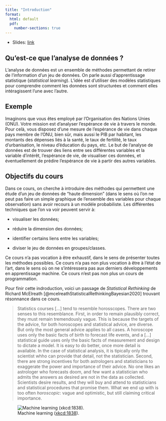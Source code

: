 ```yaml
--- 
title: "Introduction"
format: 
  html: default
  pdf:
    number-sections: true
---
```



* Slides: [link](../slides/01-introduction-slides.qmd)


## Qu'est-ce que l'analyse de données ?

L'analyse de données est un ensemble de méthodes permettant de retirer de l'information d'un jeu de données. On parle aussi d'apprentissage statistique (*statistical learning*). 
L'idée est d'utiliser des modèles statistiques pour comprendre comment les données sont structurées et comment elles intéragissent l'une avec l'autre. 

::: {.callout-note icon=false}
## Exemple

Imaginons que vous êtes employé par l'Organisation des Nations Unies (ONU). Votre mission est d'analyser l'espérance de vie à travers le monde. Pour celà, vous disposez d'une mesure de l'espérance de vie dans chaque pays membre de l'ONU, bien sûr, mais aussi le PIB par habitant, les montants des dépenses liés à la santé, le taux de fertilité, le taux d'urbanisation, le niveau d'éducation du pays, etc. Le but de l'analyse de données est de trouver des liens entre ses différentes variables et la variable d'intérêt, l'espérance de vie, de visualiser ces données, et éventuellement de prédire l'espérance de vie à partir des autres variables. 

::: 



## Objectifs du cours

Dans ce cours, on cherche à introduire des méthodes qui permettent une étude d'un jeu de données de "haute dimension" (dans le sens où l'on ne peut pas faire un simple graphique de l'ensemble des variables pour chaque observation) sans avoir recours à un modèle probabiliste. Les différentes techniques que l'on va voir peuvent servir à:

* visualiser les données;

* réduire la dimension des données;

* identifier certains liens entre les variables;

* diviser le jeu de données en groupes/classes.


Ce cours n'a pas vocation à être exhaustif, dans le sens de présenter toutes les méthodes possibles. Ce cours n'a pas non plus vocation à être à l'état de l'art, dans le sens où on ne s'intéressera pas aux derniers développements en apprentissage machine. Ce cours n'est pas non plus un cours de programmation.

Pour finir cette indroduction, voici un passage de *Statistical Rethinking* de Richard McElreath [@mcelreathStatisticalRethinkingBayesian2020] trouvant résonnance dans ce cours.

> Statistics courses [...] tend to resemble horosscopes. There are two senses to this resemblance. First, in order to remain plausibly correct, they must remain tremendously vague. This is because the targets of the advice, for both horoscopes and statistical advice, are diverse. But only the most general advice applies to all cases. A horoscope uses only the basic facts of birth to forecast life events, and a [...] statistical guide uses only the basic facts of measurement and design to dictate a model. It is easy to do better, once more detail is available. In the case of statistical analysis, it is tipically only the scientist whho can provide that detail, not the statistician.
> Second, there are strong incentives for both astrologers and statisticians to exaggerate the power and importance of their advice. No one likes an astrologer who forecasts doom, and few want a statistician who admits the answers as desired are not in the data as collected. Scientists desire results, and they will buy and attend to statisticians and statistical procedures that promise them. What we end up with is too often *horoscopic*: vague and optimistic, but still claiming critical importance.


![Machine learning ([xkcd:1838](https://xkcd.com/1838/)).](../include/machine_learning.png)

